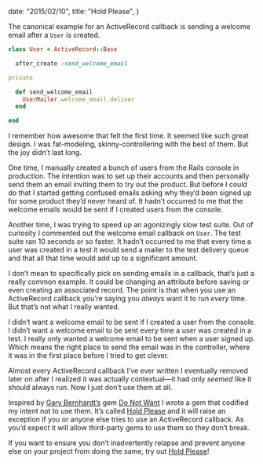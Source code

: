 
  date: "2015/02/10",
  title: "Hold Please",
}


The canonical example for an ActiveRecord callback is sending a welcome email after a `User` is created.

```ruby
class User < ActiveRecord::Base

  after_create :send_welcome_email

private

  def send_welcome_email
    UserMailer.welcome_email.deliver
  end

end
```

I remember how awesome that felt the first time. It seemed like such great design. I was fat-modeling, skinny-controllering with the best of them. But the joy didn’t last long.

One time, I manually created a bunch of users from the Rails console in production. The intention was to set up their accounts and then personally send them an email inviting them to try out the product. But before I could do that I started getting confused emails asking why they’d been signed up for some product they’d never heard of. It hadn’t occurred to me that the welcome emails would be sent if I created users from the console.

Another time, I was trying to speed up an agonizingly slow test suite. Out of curiosity I commented out the welcome email callback on `User`. The test suite ran 10 seconds or so faster. It hadn’t occurred to me that every time a user was created in a test it would send a mailer to the test delivery queue and that all that time would add up to a significant amount.

I don’t mean to specifically pick on sending emails in a callback, that’s just a really common example. It could be changing an attribute before saving or even creating an associated record. The point is that when you use an ActiveRecord callback you’re saying you _always_ want it to run _every_ time. But that’s not what I really wanted.

I didn’t want a welcome email to be sent if I created a user from the console. I didn’t want a welcome email to be sent every time a user was created in a test. I really only wanted a welcome email to be sent when a user signed up. Which means the right place to send the email was in the controller, where it was in the first place before I tried to get clever.

Almost every ActiveRecord callback I’ve ever written I eventually removed later on after I realized it was actually contextual—it had only _seemed_ like it should always run. Now I just don’t use them at all.

Inspired by [Gary Bernhardt’s][gary] gem [Do Not Want][do-not-want] I wrote a gem that codified my intent not to use them. It’s called [Hold Please][hold-please] and it will raise an exception if you or anyone else tries to use an ActiveRecord callback. As you’d expect it will allow third-party gems to use them so they don’t break.

If you want to ensure you don’t inadvertently relapse and prevent anyone else on your project from doing the same, try out [Hold Please][hold-please]!

[gary]: https://www.destroyallsoftware.com/screencasts
[do-not-want]: https://github.com/garybernhardt/do_not_want
[hold-please]: https://github.com/brandonweiss/hold_please
